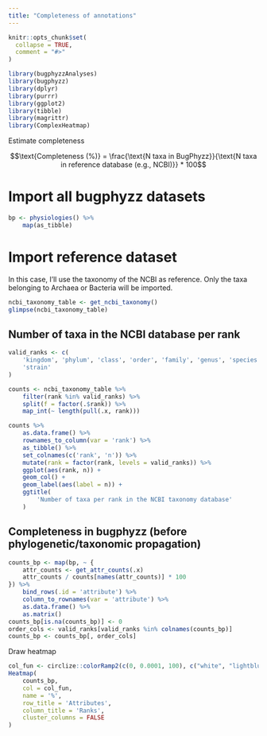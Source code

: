 ```yaml
---
title: "Completeness of annotations"
---
```


```r
knitr::opts_chunk$set(
  collapse = TRUE,
  comment = "#>"
)
```

```r
library(bugphyzzAnalyses)
library(bugphyzz)
library(dplyr)
library(purrr)
library(ggplot2)
library(tibble)
library(magrittr)
library(ComplexHeatmap)
```


Estimate completeness

$$\text{Completeness (%)} = \frac{\text{N taxa in BugPhyzz}}{\text{N taxa in reference database (e.g., NCBI)}} * 100$$

# Import all bugphyzz datasets

```r
bp <- physiologies() %>% 
    map(as_tibble)
```

# Import reference dataset

In this case, I'll use the taxonomy of the NCBI as reference. Only
the taxa belonging to Archaea or Bacteria will be imported.

```r
ncbi_taxonomy_table <- get_ncbi_taxonomy()
glimpse(ncbi_taxonomy_table)
```


## Number of taxa in the NCBI database per rank

```r
valid_ranks <- c(
    'kingdom', 'phylum', 'class', 'order', 'family', 'genus', 'species',
    'strain'
)

counts <- ncbi_taxonomy_table %>% 
    filter(rank %in% valid_ranks) %>% 
    split(f = factor(.$rank)) %>% 
    map_int(~ length(pull(.x, rank)))

counts %>% 
    as.data.frame() %>% 
    rownames_to_column(var = 'rank') %>% 
    as_tibble() %>% 
    set_colnames(c('rank', 'n')) %>% 
    mutate(rank = factor(rank, levels = valid_ranks)) %>% 
    ggplot(aes(rank, n)) +
    geom_col() +
    geom_label(aes(label = n)) +
    ggtitle(
        'Number of taxa per rank in the NCBI taxonomy database'
    )
```

## Completeness in bugphyzz (before phylogenetic/taxonomic propagation)

```r
counts_bp <- map(bp, ~ {
    attr_counts <- get_attr_counts(.x)
    attr_counts / counts[names(attr_counts)] * 100
}) %>% 
    bind_rows(.id = 'attribute') %>% 
    column_to_rownames(var = 'attribute') %>% 
    as.data.frame() %>% 
    as.matrix() 
counts_bp[is.na(counts_bp)] <- 0
order_cols <- valid_ranks[valid_ranks %in% colnames(counts_bp)]
counts_bp <- counts_bp[, order_cols]
```

Draw heatmap

```r
col_fun <- circlize::colorRamp2(c(0, 0.0001, 100), c("white", "lightblue", "darkblue"))
Heatmap(
    counts_bp, 
    col = col_fun,
    name = '%',
    row_title = 'Attributes',
    column_title = 'Ranks',
    cluster_columns = FALSE
)
```




